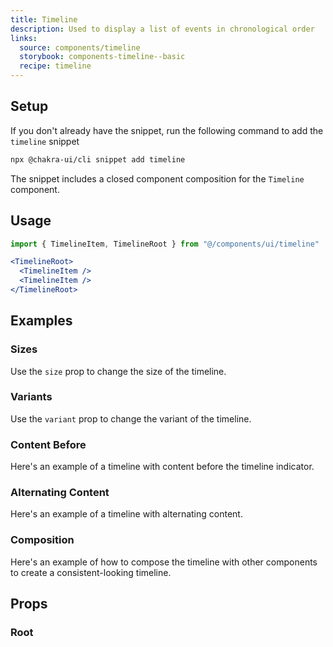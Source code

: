 ```yaml
---
title: Timeline
description: Used to display a list of events in chronological order
links:
  source: components/timeline
  storybook: components-timeline--basic
  recipe: timeline
---
```


<ExampleTabs name="timeline-basic" />

## Setup

If you don't already have the snippet, run the following command to add the
`timeline` snippet

```sh
npx @chakra-ui/cli snippet add timeline
```

The snippet includes a closed component composition for the `Timeline`
component.

## Usage

```jsx
import { TimelineItem, TimelineRoot } from "@/components/ui/timeline"
```

```jsx
<TimelineRoot>
  <TimelineItem />
  <TimelineItem />
</TimelineRoot>
```

## Examples

### Sizes

Use the `size` prop to change the size of the timeline.

<ExampleTabs name="timeline-with-sizes" />

### Variants

Use the `variant` prop to change the variant of the timeline.

<ExampleTabs name="timeline-with-variants" />

### Content Before

Here's an example of a timeline with content before the timeline indicator.

<ExampleTabs name="timeline-with-content-before" />

### Alternating Content

Here's an example of a timeline with alternating content.

<ExampleTabs name="timeline-alternating" />

### Composition

Here's an example of how to compose the timeline with other components to create
a consistent-looking timeline.

<ExampleTabs name="timeline-composition" />

## Props

### Root

<PropTable component="Timeline" part="Root" />

